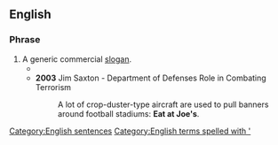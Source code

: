 ==English==

===Phrase===
{{head|en|phrase|[[eat|Eat]] [[at]] [[Joe's]]}}

# A generic commercial [[slogan]].
#* {{quote-book
|title=Academic American Encyclopedia
|year=1996
|page=332
|url=http://books.google.com/books?id=bOBEAAAAMAAJ
|isbn=0717220605
|author=Grolier
|indent2=*:
|passage=For most of the inhabitants of most parts of the world today, the notion of costume begins and often ends with some variant of "'''Eat at Joe's'''."}}
#* '''2003''' Jim Saxton - Department of Defenses Role in Combating Terrorism
#*: A lot of crop-duster-type aircraft are used to pull banners around football stadiums: '''Eat at Joe's'''.

[[Category:English sentences]]
[[Category:English terms spelled with ']]